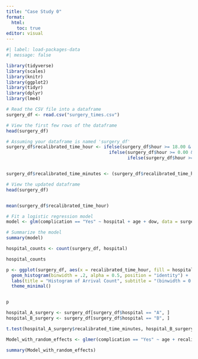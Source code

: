 ```yaml
---
title: "Case Study 0"
format: 
  html:
    toc: true
editor: visual
---
```


```r
#| label: load-packages-data
#| message: false

library(tidyverse)
library(scales)
library(knitr)
library(ggplot2)
library(tidyr)
library(dplyr)
library(lme4)
```



```r
# Read the CSV file into a dataframe
surgery_df <- read.csv("surgery_times.csv")

# View the first few rows of the dataframe
head(surgery_df)

```

```r
# Assuming your dataframe is named 'surgery_df'
surgery_df$recalibrated_time_hour <- ifelse(surgery_df$hour >= 18.00 & surgery_df$hour <= 23.99, surgery_df$hour - 18.00,
                                       ifelse(surgery_df$hour >= 0.00 & surgery_df$hour < 6.00, surgery_df$hour + 6.00,
                                              ifelse(surgery_df$hour >= 6.00 & surgery_df$hour < 12.00, surgery_df$hour - 6.00, surgery_df$hour)))


surgery_df$recalibrated_time_minutes <- (surgery_df$recalibrated_time_hour * 60)

# View the updated dataframe
head(surgery_df)


mean(surgery_df$recalibrated_time_hour)

```

```r
# Fit a logistic regression model
model <- glm(complication == "Yes" ~ hospital + age + dow, data = surgery_df, family = binomial)

# Summarize the model
summary(model)

```


```r
hospital_counts <- count(surgery_df, hospital)

hospital_counts
```






```r
p <- ggplot(surgery_df, aes(x = recalibrated_time_hour, fill = hospital)) +
  geom_histogram(binwidth = .2, alpha = 0.5, position = "identity") +
  labs(title = "Histogram of Arrival Count", subtitle = "(binwidth = 0.2 hours)", x = "# Hours past 6PM", y = "Count") +
  theme_minimal()


p
```


```r

hospital_A_surgery <- surgery_df[surgery_df$hospital == "A", ]
hospital_B_surgery <- surgery_df[surgery_df$hospital == "B", ]

```

```r
t.test(hospital_A_surgery$recalibrated_time_minutes, hospital_B_surgery$recalibrated_time_minutes, var.equal=FALSE)
```

```r
Model_with_random_effects <- glmer(complication == "Yes" ~ age + recalibrated_time_minutes + (1 | hospital), data = surgery_df, family = binomial)

summary(Model_with_random_effects)
```







